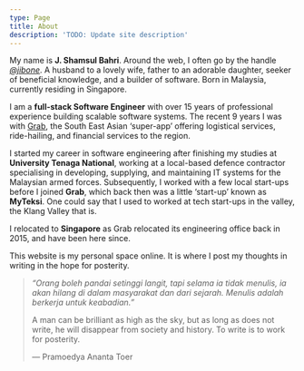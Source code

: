 ```yaml
---
type: Page
title: About
description: 'TODO: Update site description'
---
```


My name is **J. Shamsul Bahri**. Around the web, I often go by the handle *<a href="https://x.com/jibone" target="_blank">@jibone</a>*. A husband to a lovely wife, father to an adorable daughter, seeker of beneficial knowledge, and a builder of software. Born in Malaysia, currently residing in Singapore.

I am a **full-stack Software Engineer** with over 15 years of professional experience building scalable software systems. The recent 9 years I was with <a href="https://grab.com" target="_blank">Grab</a>, the South East Asian ‘super-app’ offering logistical services, ride-hailing, and financial services to the region.

I started my career in software engineering after finishing my studies at **University Tenaga National**, working at a local-based defence contractor specialising in developing, supplying, and maintaining IT systems for the Malaysian armed forces.  Subsequently, I worked with a few local start-ups before I joined **Grab**, which back then was a little ‘start-up’ known as **MyTeksi**. One could say that I used to worked at tech start-ups in the valley, the Klang Valley that is.

I relocated to **Singapore** as Grab relocated its engineering office back in 2015, and have been here since.

This website is my personal space online. It is where I post my thoughts in writing in the hope for posterity. 

> *“Orang boleh pandai setinggi langit, tapi selama ia tidak menulis, ia akan hilang di dalam masyarakat dan dari sejarah. Menulis adalah berkerja untuk keabadian.”*
>
> A man can be brilliant as high as the sky, but as long as does not write, he will disappear from society and history. To write is to work for posterity. 
>
> — Pramoedya Ananta Toer
